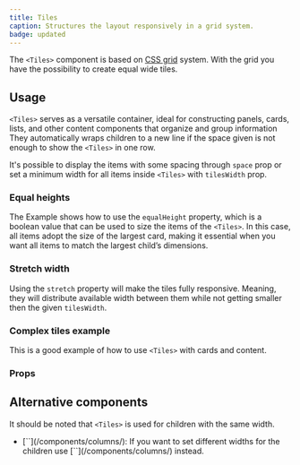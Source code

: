 ```yaml
---
title: Tiles
caption: Structures the layout responsively in a grid system.
badge: updated
---
```


The `<Tiles>` component is based on [CSS grid](https://www.w3schools.com/css/css_grid.asp) system. With the grid you have the possibility to create equal wide tiles.

## Usage

`<Tiles>` serves as a versatile container, ideal for constructing panels, cards, lists, and other content components that organize and group information They automatically wraps children to a new line if the space given is not enough to show the `<Tiles>` in one row.

It's possible to display the items with some spacing through `space` prop or set a minimum width for all items inside `<Tiles>` with `tilesWidth` prop.

### Equal heights

The Example shows how to use the `equalHeight` property, which is a boolean value that can be used to size the items of the `<Tiles>`. In this case, all items adopt the size of the largest card, making it essential when you want all items to match the largest child’s dimensions.

<ComponentDemo file="./tiles-autoRows.demo.tsx" />

### Stretch width

Using the `stretch` property will make the tiles fully responsive. Meaning, they will distribute available width between them while not getting smaller then the given `tilesWidth`.

<ComponentDemo file="./tiles-stretch.demo.tsx" />

### Complex tiles example

This is a good example of how to use `<Tiles>` with cards and content.

<ComponentDemo file="./tiles-complex.demo.tsx" />

### Props

<StorybookHintMessage component={title} />

<PropsTable component={title} />

## Alternative components

It should be noted that `<Tiles>` is used for children with the same width.

<ul>
  <li>
    [`<Columns>`](/components/columns/): If you want to set different widths for the children use [`<Columns>`](/components/columns/) instead.
</li>
</ul>

